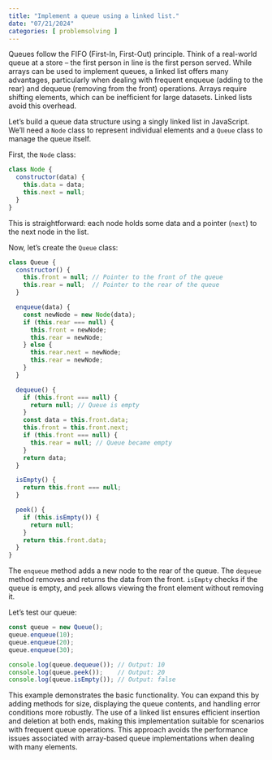 ```yaml
---
title: "Implement a queue using a linked list."
date: "07/21/2024"
categories: [ problemsolving ]
---
```


Queues follow the FIFO (First-In, First-Out) principle.  Think of a real-world queue at a store – the first person in line is the first person served.  While arrays can be used to implement queues, a linked list offers many advantages, particularly when dealing with frequent enqueue (adding to the rear) and dequeue (removing from the front) operations.  Arrays require shifting elements, which can be inefficient for large datasets. Linked lists avoid this overhead.

Let's build a queue data structure using a singly linked list in JavaScript.  We'll need a `Node` class to represent individual elements and a `Queue` class to manage the queue itself.

First, the `Node` class:

```javascript
class Node {
  constructor(data) {
    this.data = data;
    this.next = null;
  }
}
```

This is straightforward: each node holds some data and a pointer (`next`) to the next node in the list.

Now, let's create the `Queue` class:

```javascript
class Queue {
  constructor() {
    this.front = null; // Pointer to the front of the queue
    this.rear = null;  // Pointer to the rear of the queue
  }

  enqueue(data) {
    const newNode = new Node(data);
    if (this.rear === null) {
      this.front = newNode;
      this.rear = newNode;
    } else {
      this.rear.next = newNode;
      this.rear = newNode;
    }
  }

  dequeue() {
    if (this.front === null) {
      return null; // Queue is empty
    }
    const data = this.front.data;
    this.front = this.front.next;
    if (this.front === null) {
      this.rear = null; // Queue became empty
    }
    return data;
  }

  isEmpty() {
    return this.front === null;
  }

  peek() {
    if (this.isEmpty()) {
      return null;
    }
    return this.front.data;
  }
}
```

The `enqueue` method adds a new node to the rear of the queue.  The `dequeue` method removes and returns the data from the front.  `isEmpty` checks if the queue is empty, and `peek` allows viewing the front element without removing it.

Let's test our queue:

```javascript
const queue = new Queue();
queue.enqueue(10);
queue.enqueue(20);
queue.enqueue(30);

console.log(queue.dequeue()); // Output: 10
console.log(queue.peek());    // Output: 20
console.log(queue.isEmpty()); // Output: false
```

This example demonstrates the basic functionality.  You can expand this by adding methods for size, displaying the queue contents, and handling error conditions more robustly.  The use of a linked list ensures efficient insertion and deletion at both ends, making this implementation suitable for scenarios with frequent queue operations.  This approach avoids the performance issues associated with array-based queue implementations when dealing with many elements.

